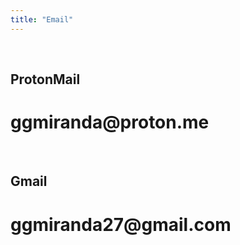 ```yaml
---
title: "Email"
---
```

<br>

## ProtonMail
# ggmiranda@proton.me
<br>

## Gmail
# ggmiranda27@gmail.com